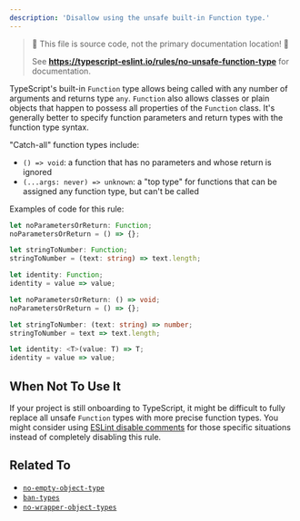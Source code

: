 ---
description: 'Disallow using the unsafe built-in Function type.'
---


> 🛑 This file is source code, not the primary documentation location! 🛑
>
> See **https://typescript-eslint.io/rules/no-unsafe-function-type** for documentation.

TypeScript's built-in `Function` type allows being called with any number of arguments and returns type `any`.
`Function` also allows classes or plain objects that happen to possess all properties of the `Function` class.
It's generally better to specify function parameters and return types with the function type syntax.

"Catch-all" function types include:

- `() => void`: a function that has no parameters and whose return is ignored
- `(...args: never) => unknown`: a "top type" for functions that can be assigned any function type, but can't be called

Examples of code for this rule:

<Tabs>
<TabItem value="❌ Incorrect">

```ts
let noParametersOrReturn: Function;
noParametersOrReturn = () => {};

let stringToNumber: Function;
stringToNumber = (text: string) => text.length;

let identity: Function;
identity = value => value;
```

</TabItem>
<TabItem value="✅ Correct">

```ts
let noParametersOrReturn: () => void;
noParametersOrReturn = () => {};

let stringToNumber: (text: string) => number;
stringToNumber = text => text.length;

let identity: <T>(value: T) => T;
identity = value => value;
```

</TabItem>
</Tabs>

## When Not To Use It

If your project is still onboarding to TypeScript, it might be difficult to fully replace all unsafe `Function` types with more precise function types.
You might consider using [ESLint disable comments](https://eslint.org/docs/latest/use/configure/rules#using-configuration-comments-1) for those specific situations instead of completely disabling this rule.

## Related To

- [`no-empty-object-type`](./no-empty-object-type.mdx)
- [`ban-types`](./ban-types.mdx)
- [`no-wrapper-object-types`](./no-wrapper-object-types.mdx)
